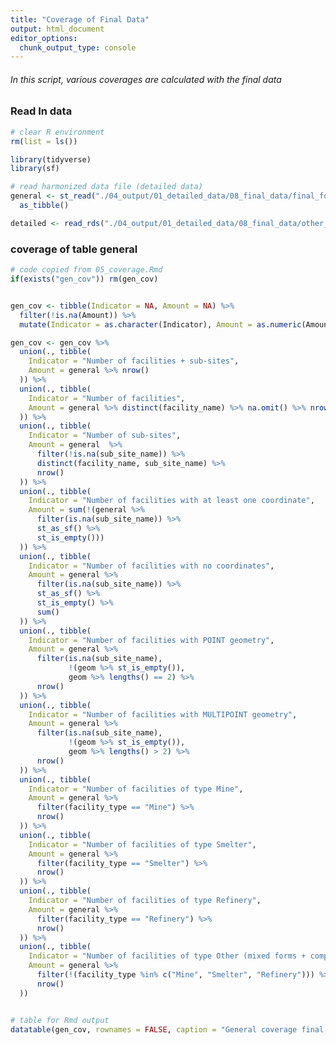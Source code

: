 ```yaml
---
title: "Coverage of Final Data"
output: html_document
editor_options: 
  chunk_output_type: console
---
```



###### In this script, various coverages are calculated with the final data




### Read In data
```r

# clear R environment
rm(list = ls())

library(tidyverse)
library(sf)

# read harmonized data file (detailed data)
general <- st_read("./04_output/01_detailed_data/08_final_data/final_format_csv/general.gpkg") %>%
  as_tibble()

detailed <- read_rds("./04_output/01_detailed_data/08_final_data/other_formats/detailed_final.rds")

```


### coverage of table general
```r

# code copied from 05_coverage.Rmd
if(exists("gen_cov")) rm(gen_cov)


gen_cov <- tibble(Indicator = NA, Amount = NA) %>% 
  filter(!is.na(Amount)) %>%
  mutate(Indicator = as.character(Indicator), Amount = as.numeric(Amount))

gen_cov <- gen_cov %>%
  union(., tibble(
    Indicator = "Number of facilities + sub-sites",
    Amount = general %>% nrow()
  )) %>%
  union(., tibble(
    Indicator = "Number of facilities",
    Amount = general %>% distinct(facility_name) %>% na.omit() %>% nrow()
  )) %>%
  union(., tibble(
    Indicator = "Number of sub-sites",
    Amount = general  %>% 
      filter(!is.na(sub_site_name)) %>% 
      distinct(facility_name, sub_site_name) %>% 
      nrow()
  )) %>%
  union(., tibble(
    Indicator = "Number of facilities with at least one coordinate",
    Amount = sum(!(general %>% 
      filter(is.na(sub_site_name)) %>%
      st_as_sf() %>%
      st_is_empty()))
  )) %>%
  union(., tibble(
    Indicator = "Number of facilities with no coordinates",
    Amount = general %>% 
      filter(is.na(sub_site_name)) %>%
      st_as_sf() %>%
      st_is_empty() %>% 
      sum()
  )) %>%
  union(., tibble(
    Indicator = "Number of facilities with POINT geometry",
    Amount = general %>% 
      filter(is.na(sub_site_name),
             !(geom %>% st_is_empty()), 
             geom %>% lengths() == 2) %>%
      nrow()
  )) %>%
  union(., tibble(
    Indicator = "Number of facilities with MULTIPOINT geometry",
    Amount = general %>% 
      filter(is.na(sub_site_name),
             !(geom %>% st_is_empty()), 
             geom %>% lengths() > 2) %>%
      nrow()
  )) %>%
  union(., tibble(
    Indicator = "Number of facilities of type Mine",
    Amount = general %>%
      filter(facility_type == "Mine") %>% 
      nrow()
  )) %>%
  union(., tibble(
    Indicator = "Number of facilities of type Smelter",
    Amount = general %>%
      filter(facility_type == "Smelter") %>% 
      nrow()
  )) %>%
  union(., tibble(
    Indicator = "Number of facilities of type Refinery",
    Amount = general %>%
      filter(facility_type == "Refinery") %>% 
      nrow()
  )) %>%
  union(., tibble(
    Indicator = "Number of facilities of type Other (mixed forms + company + region)",
    Amount = general %>%
      filter(!(facility_type %in% c("Mine", "Smelter", "Refinery"))) %>% 
      nrow()
  ))


# table for Rmd output
datatable(gen_cov, rownames = FALSE, caption = "General coverage final data")

```





